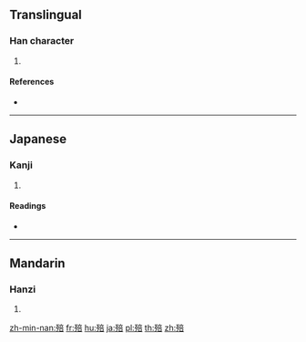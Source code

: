 ==Translingual==

===Han character===
{{Han char|rn=78|rad=歹|as=08|sn=12|four=10261|canj=MNYTR|ids=⿰歹咅}}

# {{defn|Han|sort=歹08}}

====References====
* {{Han ref|kx=0581.290|dkj=16498|dj=0973.370|hdz=21390.100|uh=6B95|ud=27541|bh=D9E1|bd=55777}}

----

==Japanese==

===Kanji===
{{ja-kanji|grade=|rs=歹08}}

# {{defn|lang=ja|sort=歹08}}

====Readings====
* {{ja-readings|on=[[ふう]] (fū), [[ふ]] (fu), [[ほく]] (hoku)|kun=[[やぶれる]] (yabureru), [[くさる]] (kusaru), [[たおれる]] (taoreru)}}

----

==Mandarin==

===Hanzi===
{{cmn-hanzi|pin=[[fǒu]] ([[fou3]])|wg=fou<sup>3</sup>}}

# {{defn|lang=cmn|sort=歹08}}

[[zh-min-nan:殕]]
[[fr:殕]]
[[hu:殕]]
[[ja:殕]]
[[pl:殕]]
[[th:殕]]
[[zh:殕]]